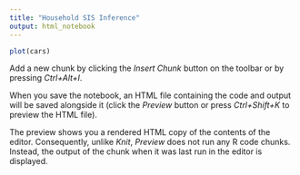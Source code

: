 ```yaml
---
title: "Household SIS Inference"
output: html_notebook
---
```


\begin{itemize}
\item H households
\item h people within each household
\item Think about transition of infectious state of house
\item Each individual within the house can be in 1 of 2 infectious states
\item $2^h$ possible states for household.
\item can certain states be collapsed?
\item Is this worth it?
\end{itemize}
```r
plot(cars)
```

Add a new chunk by clicking the *Insert Chunk* button on the toolbar or by pressing *Ctrl+Alt+I*.

When you save the notebook, an HTML file containing the code and output will be saved alongside it (click the *Preview* button or press *Ctrl+Shift+K* to preview the HTML file).

The preview shows you a rendered HTML copy of the contents of the editor. Consequently, unlike *Knit*, *Preview* does not run any R code chunks. Instead, the output of the chunk when it was last run in the editor is displayed.
